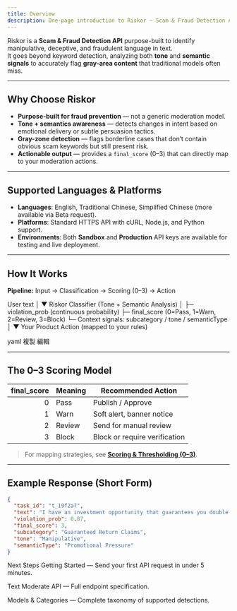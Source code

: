 ```yaml
---
title: Overview
description: One-page introduction to Riskor — Scam & Fraud Detection API. Understand what it does, why choose it, and how the 0–3 scoring works.
---
```



Riskor is a **Scam & Fraud Detection API** purpose-built to identify manipulative, deceptive, and fraudulent language in text.  
It goes beyond keyword detection, analyzing both **tone** and **semantic signals** to accurately flag **gray-area content** that traditional models often miss.

---

## Why Choose Riskor
- **Purpose-built for fraud prevention** — not a generic moderation model.
- **Tone + semantics awareness** — detects changes in intent based on emotional delivery or subtle persuasion tactics.
- **Gray-zone detection** — flags borderline cases that don’t contain obvious scam keywords but still present risk.
- **Actionable output** — provides a `final_score` (0–3) that can directly map to your moderation actions.

---

## Supported Languages & Platforms
- **Languages**: English, Traditional Chinese, Simplified Chinese (more available via Beta request).
- **Platforms**: Standard HTTPS API with cURL, Node.js, and Python support.
- **Environments**: Both **Sandbox** and **Production** API keys are available for testing and live deployment.

---

## How It Works

**Pipeline:** Input → Classification → Scoring (0–3) → Action

User text
│
▼
Riskor Classifier (Tone + Semantic Analysis)
│
├─ violation_prob (continuous probability)
├─ final_score (0=Pass, 1=Warn, 2=Review, 3=Block)
└─ Context signals: subcategory / tone / semanticType
│
▼
Your Product Action (mapped to your rules)

yaml
複製
編輯

---

## The 0–3 Scoring Model

| final_score | Meaning   | Recommended Action         |
|------------:|-----------|----------------------------|
| 0           | Pass      | Publish / Approve          |
| 1           | Warn      | Soft alert, banner notice  |
| 2           | Review    | Send for manual review     |
| 3           | Block     | Block or require verification |

> For mapping strategies, see **[Scoring & Thresholding (0–3)](/scoring-and-thresholding)**.

---

## Example Response (Short Form)
```json
{
  "task_id": "t_19f2a7",
  "text": "I have an investment opportunity that guarantees you double your money in 30 days.",
  "violation_prob": 0.87,
  "final_score": 3,
  "subcategory": "Guaranteed Return Claims",
  "tone": "Manipulative",
  "semanticType": "Promotional Pressure"
}
```
Next Steps
Getting Started — Send your first API request in under 5 minutes.

Text Moderate API — Full endpoint specification.

Models & Categories — Complete taxonomy of supported detections.